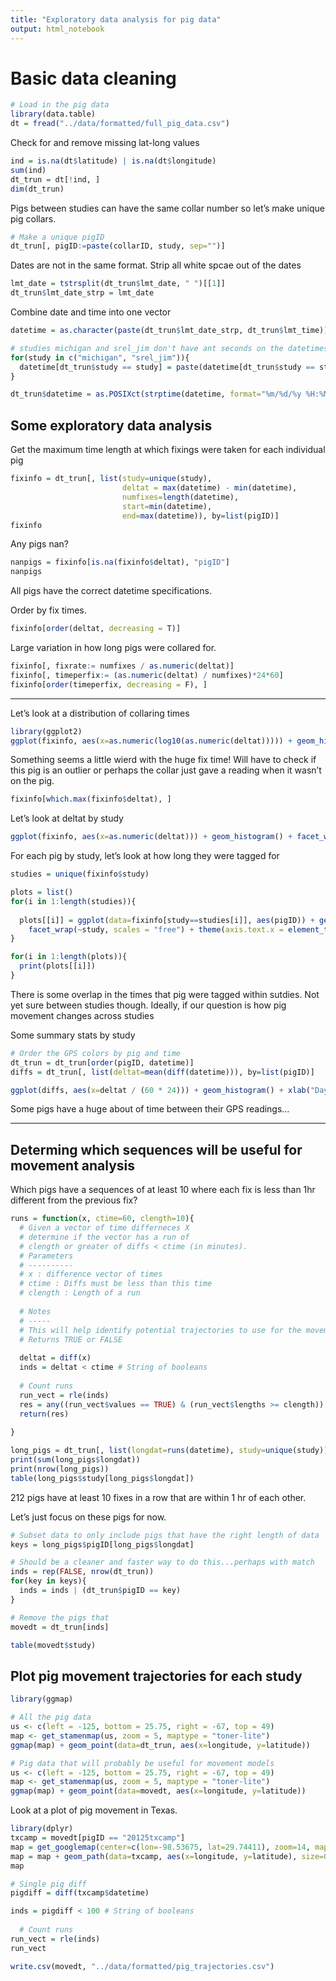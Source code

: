 ```yaml
---
title: "Exploratory data analysis for pig data"
output: html_notebook
---
```


# Basic data cleaning

```r
# Load in the pig data
library(data.table)
dt = fread("../data/formatted/full_pig_data.csv")
```

Check for and remove missing lat-long values

```r
ind = is.na(dt$latitude) | is.na(dt$longitude)
sum(ind)
dt_trun = dt[!ind, ]
dim(dt_trun)
```
Pigs between studies can have the same collar number so let's make unique pig collars.

```r
# Make a unique pigID
dt_trun[, pigID:=paste(collarID, study, sep="")]
```

Dates are not in the same format. Strip all white spcae out of the dates

```r
lmt_date = tstrsplit(dt_trun$lmt_date, " ")[[1]]
dt_trun$lmt_date_strp = lmt_date
```

Combine date and time into one vector

```r
datetime = as.character(paste(dt_trun$lmt_date_strp, dt_trun$lmt_time))

# studies michigan and srel_jim don't have ant seconds on the datetimes..add 00
for(study in c("michigan", "srel_jim")){
  datetime[dt_trun$study == study] = paste(datetime[dt_trun$study == study], ":00", sep="")
}

dt_trun$datetime = as.POSIXct(strptime(datetime, format="%m/%d/%y %H:%M:%S", tz="GMT"))
```

## Some exploratory data analysis

Get the maximum time length at which fixings were taken for each individual pig

```r
fixinfo = dt_trun[, list(study=unique(study),
                         deltat = max(datetime) - min(datetime), 
                         numfixes=length(datetime),
                         start=min(datetime),
                         end=max(datetime)), by=list(pigID)]
fixinfo
```

Any pigs nan?

```r
nanpigs = fixinfo[is.na(fixinfo$deltat), "pigID"]
nanpigs
```

All pigs have the correct datetime specifications.

Order by fix times.  

```r
fixinfo[order(deltat, decreasing = T)]
```

Large variation in how long pigs were collared for. 

```r
fixinfo[, fixrate:= numfixes / as.numeric(deltat)]
fixinfo[, timeperfix:= (as.numeric(deltat) / numfixes)*24*60]
fixinfo[order(timeperfix, decreasing = F), ]
```

---

Let's look at a distribution of collaring times

```r
library(ggplot2)
ggplot(fixinfo, aes(x=as.numeric(log10(as.numeric(deltat))))) + geom_histogram() + xlab("log10(days)")
```

Something seems a little wierd with the huge fix time!   Will have to check if this pig is an outlier or perhaps the collar just gave a reading when it wasn't on the pig.

```r
fixinfo[which.max(fixinfo$deltat), ]
```
  
Let's look at deltat by study

```r
ggplot(fixinfo, aes(x=as.numeric(deltat))) + geom_histogram() + facet_wrap(~study)
```


For each pig by study, let's look at how long they were tagged for

```r
studies = unique(fixinfo$study)

plots = list()
for(i in 1:length(studies)){
  
  plots[[i]] = ggplot(data=fixinfo[study==studies[i]], aes(pigID)) + geom_linerange(aes(ymin=start, ymax=end)) + 
    facet_wrap(~study, scales = "free") + theme(axis.text.x = element_text(angle = 90, hjust = 1, size=8))
}
```

```r
for(i in 1:length(plots)){
  print(plots[[i]])
}
```

There is some overlap in the times that pig were tagged within sutdies.  Not yet sure between studies though. Ideally, if our question is how pig movement changes across studies

Some summary stats by study

```r
# Order the GPS colors by pig and time 
dt_trun = dt_trun[order(pigID, datetime)]
diffs = dt_trun[, list(deltat=mean(diff(datetime))), by=list(pigID)]

ggplot(diffs, aes(x=deltat / (60 * 24))) + geom_histogram() + xlab("Days")
```

Some pigs have a huge about of time between their GPS readings...

---

## Determing which sequences will be useful for movement analysis

Which pigs have a sequences of at least 10 where each fix is less than 1hr different
from the previous fix?

```r
runs = function(x, ctime=60, clength=10){
  # Given a vector of time differneces X
  # determine if the vector has a run of 
  # clength or greater of diffs < ctime (in minutes). 
  # Parameters
  # ----------
  # x : difference vector of times
  # ctime : Diffs must be less than this time
  # clength : Length of a run
  
  # Notes
  # -----
  # This will help identify potential trajectories to use for the movement study
  # Returns TRUE or FALSE
  
  deltat = diff(x)
  inds = deltat < ctime # String of booleans
  
  # Count runs
  run_vect = rle(inds)
  res = any((run_vect$values == TRUE) & (run_vect$lengths >= clength))
  return(res)
  
}

long_pigs = dt_trun[, list(longdat=runs(datetime), study=unique(study)), by=pigID]
print(sum(long_pigs$longdat))
print(nrow(long_pigs))
table(long_pigs$study[long_pigs$longdat])
```

212 pigs have at least 10 fixes in a row that are within 1 hr of each other. 

Let's just focus on these pigs for now. 

```r
# Subset data to only include pigs that have the right length of data
keys = long_pigs$pigID[long_pigs$longdat]

# Should be a cleaner and faster way to do this...perhaps with match
inds = rep(FALSE, nrow(dt_trun))
for(key in keys){
  inds = inds | (dt_trun$pigID == key)
}

# Remove the pigs that 
movedt = dt_trun[inds]
```


```r
table(movedt$study)
```


## Plot pig movement trajectories for each study

```r
library(ggmap)

# All the pig data
us <- c(left = -125, bottom = 25.75, right = -67, top = 49)
map <- get_stamenmap(us, zoom = 5, maptype = "toner-lite")
ggmap(map) + geom_point(data=dt_trun, aes(x=longitude, y=latitude))
```

```r
# Pig data that will probably be useful for movement models
us <- c(left = -125, bottom = 25.75, right = -67, top = 49)
map <- get_stamenmap(us, zoom = 5, maptype = "toner-lite")
ggmap(map) + geom_point(data=movedt, aes(x=longitude, y=latitude))
```


Look at a plot of pig movement in Texas.

```r
library(dplyr)
txcamp = movedt[pigID == "20125txcamp"]
map = get_googlemap(center=c(lon=-98.53675, lat=29.74411), zoom=14, maptype="hybrid") %>% ggmap()
map = map + geom_path(data=txcamp, aes(x=longitude, y=latitude), size=0.5)
map
```

```r
# Single pig diff
pigdiff = diff(txcamp$datetime)

inds = pigdiff < 100 # String of booleans
  
  # Count runs
run_vect = rle(inds)
run_vect
```

```r
write.csv(movedt, "../data/formatted/pig_trajectories.csv")
```
